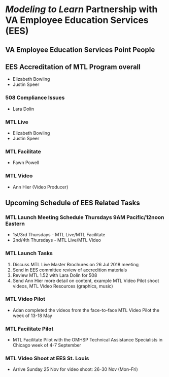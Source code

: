 # *Modeling to Learn* Partnership with VA Employee Education Services (EES)


## VA Employee Education Services Point People


## EES Accreditation of MTL Program overall
- Elizabeth Bowling
- Justin Speer


### 508 Compliance Issues
- Lara Dolin


### MTL Live
- Elizabeth Bowling
- Justin Speer


### MTL Facilitate
- Fawn Powell


### MTL Video
- Ann Hier (Video Producer)

## Upcoming Schedule of EES Related Tasks

### MTL Launch Meeting Schedule Thursdays 9AM Pacific/12noon Eastern
- 1st/3rd Thursdays - MTL Live/MTL Facilitate
- 2nd/4th Thursdays - MTL Live/MTL Video


### MTL Launch Tasks
1. Discuss MTL Live Master Brochures on 26 Jul 2018 meeting
2. Send in EES committee review of accredition materials
3. Review MTL 1.52 with Lara Dolin for 508 
4. Send Ann Hier more detail on content, example MTL Video Pilot shoot videos, MTL Video Resources (graphics, music)


### MTL Video Pilot
- Adan completed the videos from the face-to-face MTL Video Pilot the week of 13-18 May


### MTL Facilitate Pilot
- MTL Facilitate Pilot with the OMHSP Technical Assistance Specialists in Chicago week of 4-7 September


### MTL Video Shoot at EES St. Louis 
- Arrive Sunday 25 Nov for video shoot: 26-30 Nov (Mon-Fri)

